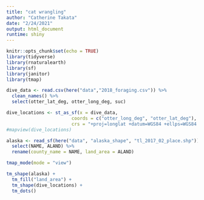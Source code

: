```yaml
---
title: "cat wrangling"
author: "Catherine Takata"
date: "2/24/2021"
output: html_document
runtime: shiny
---
```


```r
knitr::opts_chunk$set(echo = TRUE)
library(tidyverse)
library(rnaturalearth)
library(sf)
library(janitor)
library(tmap)
```

```r
dive_data <- read.csv(here("data","2018_foraging.csv")) %>% 
  clean_names() %>% 
  select(otter_lat_deg, otter_long_deg, suc)
```

```r
dive_locations <- st_as_sf(x = dive_data, 
                        coords = c("otter_long_deg", "otter_lat_deg"),
                        crs = "+proj=longlat +datum=WGS84 +ellps=WGS84 +towgs84=0,0,0")
#mapview(dive_locations)
```

```r
alaska <- read_sf(here("data", "alaska_shape", "tl_2017_02_place.shp")) %>% 
  select(NAME, ALAND) %>% 
  rename(county_name = NAME, land_area = ALAND)
```


```r
tmap_mode(mode = "view")

tm_shape(alaska) +
  tm_fill("land_area") +
  tm_shape(dive_locations) + 
  tm_dots()
```

